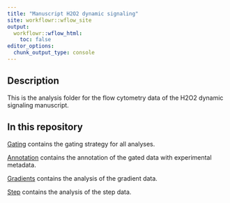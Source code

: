 ```yaml
---
title: "Manuscript H2O2 dynamic signaling"
site: workflowr::wflow_site
output:
  workflowr::wflow_html:
    toc: false
editor_options:
  chunk_output_type: console
---
```



## Description

This is the analysis folder for the flow cytometry data of the H2O2 dynamic signaling manuscript.


## In this repository

[Gating](a_gating.html) contains the gating strategy for all analyses.

[Annotation](b_annotation.html) contains the annotation of the gated data with experimental metadata.

[Gradients](c_gradients.html) contains the analysis of the gradient data.

[Step](d_step.html) contains the analysis of the step data.
